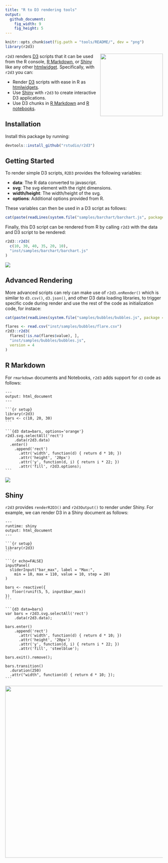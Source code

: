 ```yaml
---
title: "R to D3 rendering tools"
output:
  github_document:
    fig_width: 9
    fig_height: 5
---
```


```r
knitr::opts_chunk$set(fig.path = "tools/README/", dev = "png")
library(r2d3)
```

<img src="tools/README/r2d3-hex.svg" width=200 align="right"/>

`r2d3` renders [D3](https://d3js.org/) scripts that it can be used from the R console, [R Markdown](https://rmarkdown.rstudio.com/), or [Shiny](https://shiny.rstudio.com) like any other [htmlwidget](https://www.htmlwidgets.org/). Specifically, with `r2d3` you can:

- Render [D3](https://d3js.org/) scripts with ease in R as [htmlwidgets](https://www.htmlwidgets.org/).
- Use [Shiny](http://shiny.rstudio.com/) with `r2d3` to create interactive D3 applications.
- Use D3 chunks in [R Markdown](https://rmarkdown.rstudio.com/) and [R notebooks](https://rmarkdown.rstudio.com/r_notebooks.html).

## Installation

Install this package by running:

```r
devtools::install_github("rstudio/r2d3")
```

## Getting Started

To render simple D3 scripts, `R2D3` provides the following variables:

- **data**: The R data converted to javascript.
- **svg**: The svg element with the right dimensions.
- **width/height**: The width/height of the svg.
- **options**: Additional options provided from R.

These variables can then be used in a D3 script as follows:

```r
cat(paste(readLines(system.file("samples/barchart/barchart.js", package = "r2d3")), collapse = "\n"))
```

Finally, this D3 script can be rendered from R by calling `r2d3` with the data and D3 script to be rendered:

```r
r2d3::r2d3(
  c(10, 30, 40, 35, 20, 10),
  "inst/samples/barchart/barchart.js"
)
```
![](tools/README/barchart-1.png)

## Advanced Rendering

More advanced scripts can rely can make use of `r2d3.onRender()` which is similar to `d3.csv()`, `d3.json()`, and other D3 data loading libraries, to trigger specific code during render and use the rest of the code as initialization code, for instace:

```r
cat(paste(readLines(system.file("samples/bubbles/bubbles.js", package = "r2d3")), collapse = "\n"))
```

```r
flares <- read.csv("inst/samples/bubbles/flare.csv")
r2d3::r2d3(
  flares[!is.na(flares$value), ],
  "inst/samples/bubbles/bubbles.js",
  version = 4
)
```

## R Markdown

For `rmarkdown` documents and Notebooks, `r2d3` adds support for `d3` code as follows:

<pre><code>---
output: html_document
---

&#96``{r setup}
library(r2d3)
bars <- c(10, 20, 30)
&#96``

&#96``{d3 data=bars, options='orange'}
r2d3.svg.selectAll('rect')
    .data(r2d3.data)
  .enter()
    .append('rect')
      .attr('width', function(d) { return d * 10; })
      .attr('height', '20px')
      .attr('y', function(d, i) { return i * 22; })
      .attr('fill', r2d3.options);
&#96``</code></pre>

![](tools/README/rmarkdown-1.png)

## Shiny

`r2d3` provides `renderR2D3()` and `r2d3Output()` to render under Shiny. For example, we can render D3 in a Shiny document as follows:

<pre><code>---
runtime: shiny
output: html_document
---

&#96``{r setup}
library(r2d3)
&#96``

&#96``{r echo=FALSE}
inputPanel(
  sliderInput("bar_max", label = "Max:",
    min = 10, max = 110, value = 10, step = 20)
)

bars <- reactive({
   floor(runif(5, 5, input$bar_max))
})
&#96``

&#96``{d3 data=bars}
var bars = r2d3.svg.selectAll('rect')
    .data(r2d3.data);
    
bars.enter()
    .append('rect')
      .attr('width', function(d) { return d * 10; })
      .attr('height', '20px')
      .attr('y', function(d, i) { return i * 22; })
      .attr('fill', 'steelblue');

bars.exit().remove();

bars.transition()
  .duration(250)
  .attr("width", function(d) { return d * 10; });
&#96``</code></pre>

<img src="tools/README/baranim-1.gif" width=550 align="left"/>

